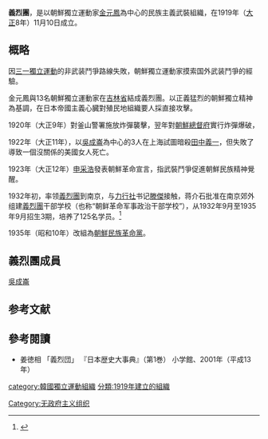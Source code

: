 '''義烈團'''，是以朝鮮獨立運動家[[金元鳳|金元鳳]]為中心的民族主義武裝組織，在1919年（[[大正|大正]]8年）11月10日成立。

==概略==
因[[三一獨立運動|三一獨立運動]]的非武装鬥爭路線失敗，朝鮮獨立運動家摸索国外武装鬥爭的經驗。

金元鳳與13名朝鮮獨立運動家在[[吉林省|吉林省]]結成義烈團。以正義猛烈的朝鮮獨立精神為基調，在日本帝國主義心臓對殖民地組織要人採直接攻擊。

1920年（大正9年）對釜山警署施放炸彈襲擊，翌年對[[朝鮮總督府|朝鮮總督府]]實行炸彈爆破，

1922年（大正11年），以[[吳成崙|吳成崙]]為中心的3人在上海試圖暗殺[[田中義一|田中義一]]，但失敗了導致一個沒關係的美國女人死亡。

1923年（大正12年）[[申采浩|申采浩]]發表朝鮮革命宣言，指武裝鬥爭促進朝鮮民族精神覺醒。

1932年初，率领[[義烈團|義烈團]]到南京，与[[力行社|力行社]]书记[[滕傑|滕傑]]接触，蒋介石批准在南京郊外组建[[義烈團|義烈團]]干部学校（也称“朝鲜革命军事政治干部学校”），从1932年9月至1935年9月招生3期，培养了125名学员。<ref>{{Cite journal|title=朝鲜义勇军的活动与中国朝鲜族历史的联系|url=https://kns.cnki.net/kcms/detail/detail.aspx?dbcode=CJFD&dbname=CJFD2006&filename=DJXK200602010|last=黄龙国|date=2006|journal=东疆学刊|accessdate=2022-04-20|issue=02|pages=64–71|issn=1002-2007}}</ref>

1935年（昭和10年）改組為[[朝鮮民族革命黨|朝鮮民族革命黨]]。

==義烈團成員==
[[吳成崙|吳成崙]]

==参考文献==
{{Reflist}}

==參考閱讀==
*姜徳相 「義烈団」 『日本歴史大事典』（第1巻） 小学館、2001年（平成13年）

[[category:韓國獨立運動組織|category:韓國獨立運動組織]]
[[Category:无政府主义组织|Category:无政府主义组织]]
[[分類:1919年建立的組織|分類:1919年建立的組織]]